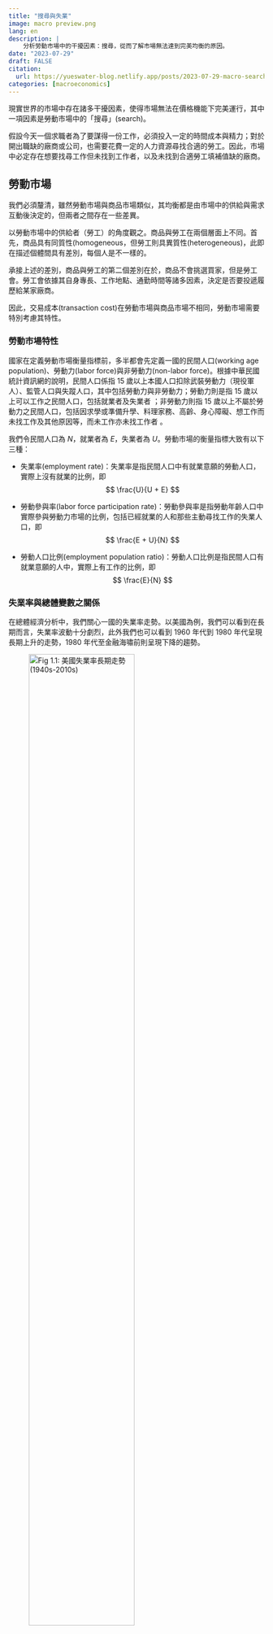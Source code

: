```yaml
---
title: "搜尋與失業"
image: macro preview.png
lang: en
description: |
    分析勞動市場中的干擾因素：搜尋，從而了解市場無法達到完美均衡的原因。
date: "2023-07-29"
draft: FALSE
citation:
  url: https://yueswater-blog.netlify.app/posts/2023-07-29-macro-search-and-unemployment/
categories: [macroeconomics]
---
```


現實世界的市場中存在諸多干擾因素，使得市場無法在價格機能下完美運行，其中一項因素是勞動市場中的「搜尋」(search)。

假設今天一個求職者為了要謀得一份工作，必須投入一定的時間成本與精力；對於開出職缺的廠商或公司，也需要花費一定的人力資源尋找合適的勞工。因此，市場中必定存在想要找尋工作但未找到工作者，以及未找到合適勞工填補值缺的廠商。

## 勞動市場

我們必須釐清，雖然勞動市場與商品市場類似，其均衡都是由市場中的供給與需求互動後決定的，但兩者之間存在一些差異。

以勞動市場中的供給者（勞工）的角度觀之。商品與勞工在兩個層面上不同。首先，商品具有同質性(homogeneous，但勞工則具異質性(heterogeneous)，此即在描述個體間具有差別，每個人是不一樣的。

承接上述的差別，商品與勞工的第二個差別在於，商品不會挑選買家，但是勞工會。勞工會依據其自身專長、工作地點、通勤時間等諸多因素，決定是否要投遞履歷給某家廠商。


因此，交易成本(transaction cost)在勞動市場與商品市場不相同，勞動市場需要特別考慮其特性。

### 勞動市場特性

國家在定義勞動市場衡量指標前，多半都會先定義一國的民間人口(working age population)、勞動力(labor force)與非勞動力(non-labor force)。根據中華民國統計資訊網的說明，民間人口係指 15 歲以上本國人口扣除武裝勞動力（現役軍人）、監管人口與失蹤人口，其中包括勞動力與非勞動力；勞動力則是指 15 歲以上可以工作之民間人口，包括就業者及失業者 ；非勞動力則指 15 歲以上不屬於勞動力之民間人口，包括因求學或準備升學、料理家務、高齡、身心障礙、想工作而未找工作及其他原因等，而未工作亦未找工作者 。

我們令民間人口為 $N$，就業者為 $E$，失業者為 $U$。勞動市場的衡量指標大致有以下三種：

- 失業率(employment rate)：失業率是指民間人口中有就業意願的勞動人口，實際上沒有就業的比例，即
$$
\frac{U}{U + E}
$$

- 勞動參與率(labor force participation rate)：勞動參與率是指勞動年齡人口中實際參與勞動力市場的比例，包括已經就業的人和那些主動尋找工作的失業人口，即
$$
\frac{E + U}{N}
$$

- 勞動人口比例(employment population ratio)：勞動人口比例是指民間人口有就業意願的人中，實際上有工作的比例，即
$$
\frac{E}{N}
$$

### 失業率與總體變數之關係

在總體經濟分析中，我們關心一國的失業率走勢。以美國為例，我們可以看到在長期而言，失業率波動十分劇烈，此外我們也可以看到 1960 年代到 1980 年代呈現長期上升的走勢，1980 年代至金融海嘯前則呈現下降的趨勢。

![Fig 1.1: 美國失業率長期走勢(1940s-2010s)](fig1.png){fig.align="center" width=70%}

此外，我們也關心失業率與一國實質 GDP 的關係。

![Fig 1.2: 失業率和實質 GDP 趨勢的偏離](fig2.png){fig.align="center" width=70%}

失業率為反景氣循環(countercyclical)指標，當實質 GDP 的百分比偏離趨勢為負時，失業率相對偏離趨勢通常為正，反之亦然。

![Fig 1.3: 勞動參與率相關圖表](fig3.png){fig.align="center" width=70%}

上圖左上描述美國勞動力參與率長期趨勢。美國的勞動力參與率從 1940 年代末開始增加，一直增長至 2000 年，之後開始下降。

上圖右上則是描繪了美國男性與女性的勞動力參與率。圖中可以看到，從 1940 年代末到 2000 年，總體勞動力參與率的增加完全是由於女性的勞動力參與增加，因為男性的勞動力參與率自 1948 年以來一直在下降。

上圖左下則是描述勞動力參與率和實質 GDP 趨勢的偏差。勞動力參與率是是順循環指標(procyclical)的，但其變動幅度遠小於實質 GDP。

上圖右下則是說明勞動力參與率和就業人口比例，可看到勞動力參與率的波動遠小於就業人口比例的波動。

最後，我們要針對失業率與廠商待填補職缺之間的關係。我們用 $A$ 表示廠商中開缺後卻仍存在空缺的職位，因此職缺率可以用以下數學式描述：
$$
\frac{A}{A + E}
$$

而我們可以透過 Beveridge 曲線(Beveridge curve) 用以描述失業率和職位空缺率之間的關係。Beveridge 曲線描述的平面上，橫軸表示職位空缺率(job vacancy rate)，縱軸則代表失業率(unemployment rate)。

其重要特徵是它呈現負向關係。通常情況下，當職位空缺率較高時，失業率較低，反之亦然。這意味著在經濟體系中，有時會出現失業率增加但職位空缺率下降的情況，或是失業率減少但職位空缺率上升的情況。

此外，Beveridge 曲線的變化可以提供有關勞動力市場的重要資訊。例如，當曲線向右上方移動時，可能表示失業問題更為嚴重，因為在同一水平的職位空缺率下，失業率上升了。相反地，曲線向左下方移動可能表示勞動力市場更加緊張，因為失業率降低了，但職位空缺率上升。

![Fig 1.4: Beveridge 曲線](fig4.png){fig.align="center" width=70%}

## 單邊勞動搜尋模型(One-sided Search Model)

之所以稱為「單邊」，是因為此模型僅聚焦於失業者尋找工作的行為：施業者收到特定薪資的工作機會，並決定何時接受工作並停止尋找。然而，這個模型忽略了一些重要細節：雇用中的廠商行為以及個人選擇參與勞動力市場，或因找尋工作而生沮喪之心而離開勞動力市場的決策。

### 模型基本設定

為了簡化分析，我們假設經濟體系中的全部個體為勞動力，換言之每個個體都想要且積極的找尋工作，其中成功找尋工作者稱之為就業人口，未找到者則稱為失業人口。我們以 $U$ 代表失業人口比例，因此 $1 - U$ 則是就業人口比例。

現實生活中不同工作必定會存在差異，包含工作時長、薪資優渥、勞動者通勤時間等，但在此模型中我們僅考慮工作之間的差異主要反映在廠商給付的實質薪資，記作 $w$。

### 就業者福利水準

我們以 $V_{e}(w)$ 代表就業者的福利水準，其中下標 $e$ 便是用以說明就業。可以觀察到 $V_{e}(w)$ 為實質工資的函數，白話來說即是不同工作帶給就業者的效用。此外，$V_{e}(w)$ 更考慮未來發生的事件，例如勞工可能因為諸多因素而被迫離職，我們以 $s$ 代表每期就業者從勞動市場中離職的隨機機率(random separation rate)。以下我們針對 $V_{e}(w)$ 的性質進行討論。

#### 工資越高，福利越高

工資越高，代表就業者所能夠負擔的消費量也隨之上升。因為就業者的效用高低取決於其消費量，故工資提高福利上升為一直觀結果。

#### 凹函數(Concave Function)性質

此性質代表 $V_{e}(w)$ 的曲線斜率將隨著工資上升而下降。其隱含隨著工資上升，每增加一單位的工資，對於就業者福利的影響也會趨小，類似邊際效用遞減。

![Fig 1.5: $V_{e}(w)$ 為凹函數](fig5.png){fig.align="center" width=50%}

#### 離職機率變化

假設 $s$ 上升，代表當前的就業者在未來離開當前職位的機率較高，也就是變成失業狀態的機率提高。直觀而言，離職機率的上升將會降低就業者現階段的福利，福利函數因而往下移動。

### 失業者福利水準

我們以 $V_{u}$ 代表就業者的福利水準，其中下標 $u$ 便是用以說明失業。決定失業者福利水準高低的因素並非薪水（因為他們也沒有工作），而是政府給予失業者的失業保險(unemployment insurance)或救濟、補助，我們以 $b$ 表示失業保險的規模，並假設其為定值，即不因先前失業者若有工作時的薪資而異。另一項決定失業者福利水準的因素是，其有多少機率能夠獲得工作，我們以 $p$ 表示之。

#### 補助越高，福利越高

失業者的福利會因政府補助額越高而上升，原因在於當補助額較高時，失業者即可享受到更高的生活水準，其消費量也會增加。

#### 獲得工作機率越高，福利越高

若 $p$ 越高，則失業者的福利也會越高。假設失業者面臨較高獲得工作的機率，即代表失業者在下一期更容易獲得新的工作機會，無須擔心找不到工作。

### 保留薪資(Reservation Wage)

在單邊勞動搜尋模型中，當失業者獲得新的工作機會時，該工作必定會註明從事工作所能夠獲得的工資，失業者的決定即是「是否接受此工作機會」。換言之，失業者所決定的即是「是否接受**特定薪資**的工作」，若接受則從失業狀態轉為就業狀態；若拒絕則繼續維持失業狀態，且忍受失業所帶給個體的痛苦。

蔡宜展老師在課堂中舉了很有趣的例子，即是[柏拉圖採花的故事](https://arielhsu.tw/socrates-love-story/)。事實上失業者找尋工作的過程就猶如人每個個體尋找愛情一般：總以為可以找到更好的，因此拒絕了許多機會，但我們卻無法確定是否能夠找到比原機會更加優質的選項，到頭來卻只能空手而歸。

為了避免上述情形，經濟學家認為失業者應該比較失業時與特定薪資之下所帶來的福利水準：

- 若特定薪資帶來的福利較失業來得高或至少與之相等，即 $V_{e}(w) \geq V_{u}$，則失業者應接受此工作機會。

- 若特定薪資帶來的福利較失業來的低，即 $V_{e}(w) < V_{u}$，則失業者應接受此工作機會。

因此，在某些情況下，對於失業者來說，存在一個工作提供足夠高的薪資，使他們願意接受工作機會，並且只要工資高於這個金額，他們就會接受任何工資條件，我們稱這個臨界值為保留薪資，記成 $w^{*}$。故我們可以得出以下小結：

- 若 $w \geq w^{*}$，則 $V_{e}(w) \geq V_{u}$。

- 若 $w < w^{*}$，則 $V_{e}(w) < V_{u}$。

![Fig 1.6: 保留薪資](fig6.png){fig.align="center" width=50%}

### 失業率之決定

已知我們可以將民間人口分為勞動力與非勞動力，其中勞動力又可細分為就業人口與失業人口。經濟體系中的個體必定屬於上述三種人口類型中的其中一種，因此，討論失業即是探討上述三個不同狀態的轉換過程。

由於單邊搜尋模型假設所有的人口均在勞動力中，因此我們不考慮非勞動力。

![Fig 1.7: 就業人口與失業人口的流動 1](fig7.png){fig.align="center" width=40%}

我們將勞動力人口標準化為 $1$，因此 $U$ 代表經濟體系中失業人數，即失業率，$1 - U$ 代表就業人數，也就是就業率。

為了求出經濟體系的均衡失業率，可以透過分析經濟個體在失業與就業兩個狀態的轉換。已知 $s$ 代表當前就業者離職的比例，乘上 $(1 - u)$ 後即代表目前就業狀態轉換成失業狀態的人數，也就是下一期新增的失業人口。

![Fig 1.8: 就業人口與失業人口的流動 2](fig8.png){fig.align="center" width=40%}

除了從就業狀態轉換為失業狀態，有些勞動力也會從失業狀態轉換為就業狀態。已知 $p$ 代表當前失業勞工下一期會獲得新工作的機率，但必須注意到，這些新工作所支付的薪資都不同，只有工資超過保留薪資的工作，失業者才會接受此機會，我們以 $H(w^{*})$ 代表失業者獲得的工作中，工資較保留薪資高的比例。因此失業者轉換為就業者的計算方式即為：
$$
u \cdot p \cdot H(w^{*})
$$

![Fig 1.9: 工資較保留薪資高的薪資函數](fig9.png){fig.align="center" width=50%}

注意到隨著薪資增加，$H(w)$ 呈現遞減。

依照上述的設定，我們可以從簡單的數學得知，當以下條件成立時，經濟體系將會達到均衡失業率，兩個狀態的人口將不會再進行轉換：
$$
s(1 - u) = u \cdot p \cdot H(w^{*})
$$

![Fig 1.10: 均衡失業率](fig10.png){fig.align="center" width=50%}

注意到 $p$ 與 $s$ 是模型外生給定，且 $w^{*}$ 可透過前述比較得知，因此在上述條件中唯一的待定變數為 $u$。

![Fig 1.11: 保留工資 $w^*$ 在圖 (a) 中 $V_e(w)$ 和 $V_u$ 的交點決定。接著，根據保留薪資，在圖 (b) 中決定了經濟體系中的長期失業率。](fig11.png){fig.align="center" width=75%}

### 考慮跨期消費之單邊搜尋模型

以下我們需要考慮行為者的跨期消費選擇，從而求解經濟體系中的均衡失業率。

在此經濟體系中，假設行為者永生(infinite-lived)，則其偏好可以表達為
$$
\mathbb{E}_{0}\left[\sum^{\infty}_{t = 0}\left(\frac{1}{1+r}\right)^{t}U(C_{t})\right]
$$

其中 $\mathbb{E}$ 為期望值符號(expectation operator)，下標 $0$ 代表給定第 $0$ 期，$r$ 為折現率(discount rate)，又可以透過折現因子(discount factor)的方式呈現：
$$
\beta = \frac{1}{1+r}
$$
而 $C_{t}$ 代表第 $t$ 期的消費，$U(\cdot)$ 則是效用函數，其為嚴格遞增(strictly increasing)、連續，且為嚴格凹函數(strictly concave)。

前面已經提到，由於行為者面對不確定性，即就業狀態與失業狀態兩者互相轉換的隨機性，因此這個體系中的行為者是**預期效用極大化者(expected-utility maximizer)**。

我們在上面的小節已經提及有關就業者與失業者的福利函數，分別為 $V_{e}(w)$ 與 $V_{u}$，但我們並未提及該函數的形式。事實上，就業者的福利函數可以寫成以下形式：
$$
V_{e}(w) = \frac{1}{1+r}\left[U(w) + sV_{u} + (1 - s)V_{e}(w)\right]
$$

從此式可以得知，就業者在下一期所要考慮的不僅是其消費所帶給他的效用，更要將可能失業與仍維持就業狀態的情況。對於失業者而言，已知政府會給予失業者補助 $b$，且其有 $p$ 的機率獲得新的工作機會，我們假設該機會係從一個累積分佈函數(cumulative density function, CDF)中抽出，記成 $F(w)$，且該函數對應一個機率密度函數(probability density function, PDF)，記成 $f(w)$。令 $w \in [0, w_{1}]$，且 $w_{1} > 0$，則失業者將考慮是否要接受(accept)或拒絕(turn down)該機會。因此，失業者的福利函數可以透過以下形式表達：
$$
V_{u} = \frac{1}{1+r}\left\{U(b) + (1 - p)V_{u} + p \int^{w_{1}}_{0}\max\left[V_{e}(w), V_{u}\right]f(w)dw \right\}
$$

也就是說，失業者考慮其領取補助後的消費帶來的效用外，更考慮其有 $(1 - p)$ 的機率未得到工作機會而維持失業狀態，以及 $p$ 的機率獲得工作。注意到下式：
$$
\int^{w_{1}}_{0}\max\left[V_{e}(w), V_{u}\right]f(w)dw
$$

由於工作所帶來的價值係由我們上述設定的累積分佈函數所決定，因此我們僅能計算期望值。我們在[保留薪資](https://yueswater.netlify.app/posts/2023-07-28-macro-search-and-unemployment/#保留薪資reservation-wage)該小節提到，行為者可以藉由比較失業時與特定薪資之下所帶來的福利水準，此即 $\max\left[V_{e}(w), V_{u}\right]$ 的含義。

【**解**】

首先我們可以先對於 $V_{e}(w)$ 與 $V_{u}$ 進行化簡，得到
$$
\begin{aligned}
r V_e(w) &= U(w)+s\left[V_u-V_e(w)\right] \\
r V_u &= U(b)+p \int_0^{w_1} \max \left[0, V_e(w)-V_u\right] f(w) d w
\end{aligned}
$$

其中 $V_{e}(w)$ 又可以進一步化簡為
$$
V_{e}(w) = \frac{U(w) + sV_{u}}{r + s}
$$

隱含 $V_{e}(w)$ 繼承 $U(\cdot)$ 的性質，因此上述問題可以定調為找到合適的保留薪資 $w{*}$。


已知在均衡薪資 $w^{*}$ 下，下式會成立：
$$
V_{e}(w^{*}) = V_{u}
$$

因此，
$$
V_{u} = \frac{U(w) + sV_{u}}{r + s}
$$
為了決定失業率，我們要求在穩定狀態下，從就業轉換為失業的勞工必須與從失業轉換為就業的勞工相等，即
$$
s(1-u)=p\left[1-F\left(w^*\right)\right] u
$$
解出失業率 $u$，我們得到
$$
u=\frac{s}{p\left[1-F\left(w^*\right)\right]+s} .
$$

假設在收到薪資時，失業者以機率 $\pi$ 收到薪資為 $\mathrm{w}_2$ 的工作機會，以機率 $1-\pi$ 收到薪資為 $0$ 的工作機會，其中 $0<\pi<1$。接著，假設薪資 $w_2$ 的工作機會 總是被接受，零薪資工作則總是被拒絕，在這種情況下，
$$
\begin{gathered}
r V_e=U\left(w_2\right)+s\left[V_u-V_e\right], \\
r V_u=U(b)+p \pi\left(V_e-V_u\right)
\end{gathered}
$$
其中 $V_e$ 是以實際工資 $w_2$ 就業的價值。然後，將上述兩個方程式求解得到 $V_e$ 和 $V_u$，我們得到
$$
\begin{aligned}
& V_e=\frac{(p \pi+r) U\left(w_2\right)+s U(b)}{r(s+p \pi+r)}, \\
& V_u=\frac{(s+r) U(b)+p \pi U\left(w_2\right)}{r(s+p \pi+r)}
\end{aligned}
$$
其中
$$
V_e-V_u=\frac{U\left(w_2\right)-U(b)}{s+p \pi+r} .
$$
因此，我們有 $V_u>0$，如此即可證明一個零薪資工作將被拒絕。此外，只有當 $w_2 \geq b$ 時，也就是說，當工作的工資高於失業補助時，才會接受工資報價 $w_2$。綜上，失業率為
$$
u=\frac{s}{p \pi+s}
$$
但如果 $b>w_2$，則沒有人會接受工作，我們得到 $u=1$，代表所有人都會失業。


## 雙邊勞動搜尋模型(Two-sided Search Model)

不同於單邊勞動搜尋模型，雙邊搜尋模型不再假設經濟體中的行為者均為勞動力。令 $N$ 代表經濟體中的民間人口，$Q$ 代表勞動力，因此 $N - Q$ 代表非勞動力。因此在雙邊勞動搜尋模型中，行為者可能屬於下列三種狀態：就業狀態、失業狀態、非勞動力，而行為者的狀態並非固定，其會在這三種狀態之間流動。

由於此經濟體系存在三種狀態，我們需要考慮以下兩種情況：

- 勞動力與非勞動力之間的轉換：行為者可以決定是否要投入勞動市場，亦即供給其勞動力。

- 就業與失業狀態之間的轉換：從尋找工作者的角度分析其有多少工作機會。

### 模型設定與配對函數(Matching Function)

經濟體系中尋找工作的人數，取決於成功找尋並獲得工作後的預期報酬(expected payoff)有多高，我們以 $P(Q)$ 描述能夠使 $Q$ 人尋找工作的報酬誘因。直觀來說，當預期報酬越高，想要尋找工作的人就越多。

![Fig 1.12: 尋找工作的消費者的供給曲線](fig12.png){fig.align="center" width=50%}

我們可以看到此供給曲線呈上升趨勢，這是因為不同的行為者對於在家工作的報酬是不同的。

接著我們要針對行為者找到工作的機率進行描述。在雙邊勞動搜尋模型中，每期勞動者與廠商「碰面」的機率，我們用配對函數來刻畫廠商和潛在勞動者透過配對函數「相遇」的過程，並以 $m(\cdot, \cdot)$ 表達。配對函數如同廠商的生產函數一樣，其投入取決於以下因素：

- 求職廣告投放數量(firm posts a vacancy)：$A_{t} \geq 0$

- 市場中的求職人數：$Q_{t} \geq 0$

- 經濟體系中的配對效率(efficiency)：$e$

因此該經濟體系中的配對人數可以透過以下式子表達：4
$$
M = em(Q, A) \geq 0
$$

配對函數具有以下特性：

- 每期能夠成功配對的人數不超過廠商刊登的徵才公告數，即 $M \leq A$

- 每期配對的人數不超過徵才者人數，即$M \leq Q$

- 若廠商刊登徵才訊息與徵才者人數為 $0$，則成功配對人數必為 $0$，即 $m(0, A) = m(Q, 0) = 0$

- 每期配對成功人數與廠商刊登徵才訊息與徵才者人數成正相關，即 $M \propto A, Q$

- 邊際產出遞減，即隨著 $A$ 或 $Q$ 的上升，產量會下降

- 固定規模報酬，即 $m(\lambda Q, \lambda A) = \lambda m(Q, A), \forall \lambda > 0$

如果行為者想要求職，其能夠成功找到工作的機率為
$$
p_{c} = \frac{em(Q, A)}{Q} = em\left(1, \frac{A}{Q}\right) = em(1, j)
$$

其中我們令 $j = A/Q$，代表廠商徵才公告數與徵才者人數的比例，也就是捕捉了經濟體系的勞動市場「擁擠程度」(tightness)。

#### 勞動市場中的勞動供給面(The Supply Side of the Labor Market)

整個經濟體系中的求職者有可能會找到工作，也有可能沒有找到工作。假設成功獲取工作，其可以賺取 $w$ 的實質薪資；若未成功找到工作，則其能夠獲得政府發放的失業補助 $b$。

已知求職者成功找到工作的機率為
$$
p_{c} = em(1, j)
$$

換言之，失業的機率則為
$$
1 - p_{c} = 1 - em(1, j)
$$

因此找到工作的預期報酬函數可以透過以下方式計算：
$$
P(Q) = p_{c}w + (1 - p_{c})b = b + em(1, j)(w - b)
$$

![Fig 1.13: 勞動市場中的勞動供給面](fig13.png){fig.align="center" width=50%}

#### 勞動市場中的勞動需求面(The Demand Side of the Labor Market)

勞動市場的需求面即是刻畫廠商需要雇用多少的勞動力，在此模型中即是廠商需要刊登多少求職廣告。

假設廠商刊登徵才廣告需要支付 $k$ 的成本，且存在機率能夠成功招募到勞工：
$$
p_{f} = \frac{em(Q, A)}{A} = em\left(\frac{Q}{A}, 1\right) = em\left(\frac{1}{j}, 1\right)
$$

其中 $1/j$ 可以解釋為對於廠商而言，平均而言有多少求職者。因此 $1 - p_{f}$ 即代表廠商未成功招募到員工的機率。我們令 $z$ 為廠商成功招募員工後的產出數量，則其產出利潤為 $z - w$。

![Fig 1.14: 勞動市場中的勞動需求面](fig14.png){fig.align="center" width=50%}

已知刊登徵才廣告的成本為 $k$，但是並非所有廠商刊登廣告後都能成功應聘員工，因此廠商的利潤為
$$
p_{f}(z - w)
$$

亦即考慮配對成功與否的機率。

勞動市場中會有許多廠商在外蠢蠢欲動，認為有利可圖時進場，發現即將虧損時退場。因此市場會不斷地上演廠商進出市場，直到預期淨報酬為 $0$，即
$$
p_{f}(z - w) - k = 0
$$

此時不會有廠商進入勞動市場刊登徵才廣告。我們將上式重新整理，會得到以下式子：
$$
p_{f} = em\left(\frac{1}{j}, 1\right) = \frac{k}{z - w}
$$

廠商進入市場的目的就是為了刊登廣告並尋找勞動力，因此我們可以將上述問題視為尋找 $Q$ 是如何決定的。

### 議價談判(Bargaining Solution)

在勞動市場中，「工資」是一項很好的談判籌碼(bargaining chip)：當工資高時，對於廠商而言是不利的，其能夠獲得的利潤較小；當工資低時，對於勞工而言是不利的，因其無法掙到許多錢以供其消費。可以看出，工資對於勞動市場的雙邊行為者而言，都是決定其效用高低的重要因素。

當經濟行為者進行談判時，其結果取決於若兩者無法達成協議時所面臨的替代方案（談判破裂點），以及兩個人的相對議價能力(bargaining power)。談判之目的是在雙方或多方斡旋後得出之妥協，因此在勞動市場中廠商與求職者進行談判時，必須討論出每個行為者都能接受的工資。

- 求職者從談判中獲得的好處是 $w - b$

- 廠商從談判中獲得的好處是 $z - w$

因此總剩餘是 $z - b$，這代表了求職者和廠商共同通過達成協議可能獲得的利益。

我們令 $a$ 代表求職者的議價能力，其中 $0 < a < 1$。Nash 議價理論認為，廠商和求職者的分潤與議價能力成正比，因此廠商的議價能力即為 $1- a$。故我們可以在考慮廠商與求職者的議價能力後，重新計算雙方的好處。求職者的好處為：
$$
w - b = a(z - b) \Longrightarrow w = az + (1 - a)b
$$

廠商的好處為：
$$
z - w = (1 - a)(z - b) \Longrightarrow w = az + (1 - a)b
$$

可以發現從兩方的角度求算，所得出的工資結果都是一樣的。

### 雙邊勞動搜尋模型均衡求解

首先，政府失業補助($b$)、配對效率($e$)、刊登廣告成本($k$)、求職者議價能力($a$)、廠商成功雇用勞工後之產出($z$)均為外生給定。接著我們有三個條件：

- Nash 議價解：廠商與求職者在談判後得出的工資，即
$$
w = az + (1 - a)b
$$

- 廠商自由進出勞動市場條件：廠商在預期利潤為 $0$ 下，會得到進出市場的條件：
$$
em\left(\frac{1}{j}, 1\right) = \frac{k}{z - w}
$$
- 求職者預期報酬函數：我們可以透過預期報酬函數，刻畫勞動力是否會進入勞動市場求職，即
$$
P(Q) = b + em(1, j)(w - b)
$$

我們將廠商的勞動需求與求職者的勞動供給結合，得到：
$$
\begin{cases}
P(Q) = b + em(1, j)(w - b)\\
em\left(\frac{1}{j}, 1\right) = \frac{k}{z - w}
\end{cases}
$$

我們可以將求職者的 $w$ 以 $a(z - b)$ 代入，廠商的 $w$ 則以 $z - w = (1 - a)(z - b)$ 代入，故可以將上述結果改寫為：
$$
\begin{cases}
P(Q) = b + em(1, j)\cdot a(z - b)\\
em\left(\frac{1}{j}, 1\right) = \frac{k}{(1 - a)(z - b)}
\end{cases}
$$

因此可以求解出 $j$ 與 $Q$。我們可以透過下圖了解兩個函數之間的互動關係：

![Fig 1.15: 雙邊勞動搜尋模型均衡](fig15.png){fig.align="center" width=60%}

一旦我們知道 $j$ 和 $Q$ 後，我們可以計算失業率、職缺率和總產出，它們的計算方式分別是：

- 失業率：$u = 1 - p_c = 1 - em(1,j)$

- 職缺率：$v = 1 - p_f = 1 - em\left(\frac{1}{j}, 1\right)$

- 總產出：$Y = Mz = em(Q, A)z = Qem(1, j)z$

注意到，前述在描述失業率與職缺率時，兩者呈現負相關（參見 Beveridge 曲線），可看出雙邊勞動搜尋模型與實證結果相當契合。

















